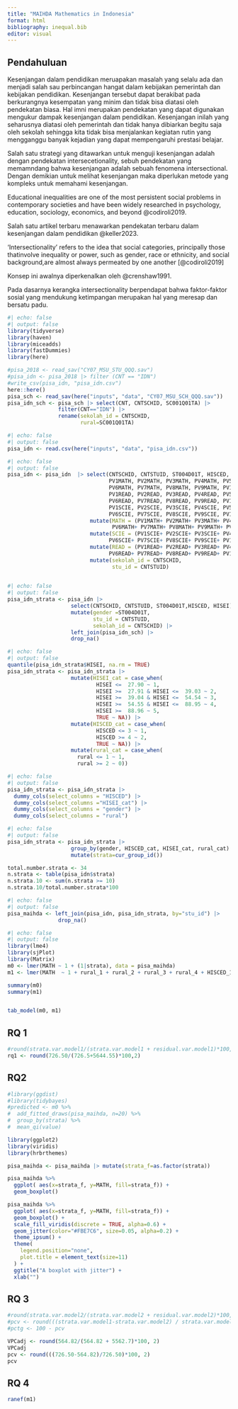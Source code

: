 ```yaml
---
title: "MAIHDA Mathematics in Indonesia"
format: html
bibliography: inequal.bib
editor: visual
---
```




## Pendahuluan

Kesenjangan dalam pendidikan meruapakan masalah yang selalu ada dan menjadi salah sau perbincangan hangat dalam kebijakan pemerintah dan kebijakan pendidikan. Kesenjangan tersebut dapat berakibat pada berkurangnya kesempatan yang minim dan tidak bisa diatasi oleh pendekatan biasa. Hal imni merupakan pendekatan yang dapat digunakan mengukur dampak kesenjangan dalam pendidikan. Kesenjangan inilah yang seharusnya diatasi oleh pemerintah dan tidak hanya dibiarkan begitu saja oleh sekolah sehingga kita tidak bisa menjalankan kegiatan rutin yang mengganggu banyak kejadian yang dapat mempengaruhi prestasi belajar.  

Salah satu strategi yang ditawarkan untuk menguji kesenjangan adalah dengan pendekatan intersecetionality, sebuh pendekatan yang memamndang bahwa kesenjangan adalah sebuah fenomena intersectional. Dengan demikian untuk melihat kesenjangan maka diperlukan metode yang kompleks untuk memahami kesenjangan. 


Educational inequalities are one of the most persistent social problems in contemporary societies and have been widely researched in psychology, education, sociology, economics, and beyond @codiroli2019.

Salah satu artikel terbaru menawarkan pendekatan terbaru dalam kesenjangan dalam pendidikan @keller2023.

'Intersectionality' refers to the idea that social categories, principally those thatinvolve inequality or power, such as gender, race or ethnicity, and social background,are almost always permeated by one another [@codiroli2019]

Konsep ini awalnya diperkenalkan oleh @crenshaw1991.

Pada dasarnya kerangka intersectionality berpendapat bahwa faktor-faktor sosial yang mendukung ketimpangan merupakan hal yang meresap dan bersatu padu.

```r
#| echo: false
#| output: false
library(tidyverse)
library(haven)
library(miceadds)
library(fastDummies)
library(here)

#pisa_2018 <- read_sav("CY07_MSU_STU_QQQ.sav")
#pisa_idn <- pisa_2018 |> filter (CNT == "IDN")
#write_csv(pisa_idn, "pisa_idn.csv")
here::here()
pisa_sch <- read_sav(here("inputs", "data", "CY07_MSU_SCH_QQQ.sav"))
pisa_idn_sch <- pisa_sch |> select(CNT, CNTSCHID, SC001Q01TA) |> 
                filter(CNT=="IDN") |> 
                rename(sekolah_id = CNTSCHID,
                       rural=SC001Q01TA)
```

```r
#| echo: false
#| output: false
pisa_idn <- read.csv(here("inputs", "data", "pisa_idn.csv"))
```

```r
#| echo: false
#| output: false
pisa_idn <- pisa_idn  |> select(CNTSCHID, CNTSTUID, ST004D01T, HISCED, HISEI,
                                PV1MATH, PV2MATH, PV3MATH, PV4MATH, PV5MATH,
                                PV6MATH, PV7MATH, PV8MATH, PV9MATH, PV10MATH,
                                PV1READ, PV2READ, PV3READ, PV4READ, PV5READ,
                                PV6READ, PV7READ, PV8READ, PV9READ, PV10READ,
                                PV1SCIE, PV2SCIE, PV3SCIE, PV4SCIE, PV5SCIE,
                                PV6SCIE, PV7SCIE, PV8SCIE, PV9SCIE, PV10SCIE) |> 
                          mutate(MATH = (PV1MATH+ PV2MATH+ PV3MATH+ PV4MATH+ PV5MATH+
                                 PV6MATH+ PV7MATH+ PV8MATH+ PV9MATH+ PV10MATH)/10) |> 
                          mutate(SCIE = (PV1SCIE+ PV2SCIE+ PV3SCIE+ PV4SCIE+ PV5SCIE+
                                PV6SCIE+ PV7SCIE+ PV8SCIE+ PV9SCIE+ PV10SCIE)/10) |> 
                          mutate(READ = (PV1READ+ PV2READ+ PV3READ+ PV4READ+ PV5READ+
                                PV6READ+ PV7READ+ PV8READ+ PV9READ+ PV10READ)/10) |> 
                          mutate(sekolah_id = CNTSCHID, 
                                 stu_id = CNTSTUID)
            

```

```r
#| echo: false
#| output: false
pisa_idn_strata <- pisa_idn |> 
                    select(CNTSCHID, CNTSTUID, ST004D01T,HISCED, HISEI) |> 
                    mutate(gender =ST004D01T, 
                           stu_id = CNTSTUID,
                           sekolah_id = CNTSCHID) |> 
                    left_join(pisa_idn_sch) |> 
                    drop_na()
```

```r
#| echo: false
#| output: false
quantile(pisa_idn_strata$HISEI, na.rm = TRUE)
pisa_idn_strata <- pisa_idn_strata |> 
                    mutate(HISEI_cat = case_when(
                            HISEI <=  27.90 ~ 1,
                            HISEI >=  27.91 & HISEI <=  39.03 ~ 2,
                            HISEI >=  39.04 & HISEI <=  54.54 ~ 3,
                            HISEI >=  54.55 & HISEI <=  88.95 ~ 4,
                            HISEI >=  88.96 ~ 5,
                            TRUE ~ NA)) |> 
                    mutate(HISCED_cat = case_when(
                            HISCED <= 3 ~ 1,
                            HISCED >= 4 ~ 2, 
                            TRUE ~ NA)) |> 
                    mutate(rural_cat = case_when(
                      rural <= 1 ~ 1,
                      rural >= 2 ~ 0))
```

```r
#| echo: false
#| output: false
pisa_idn_strata <- pisa_idn_strata |>
  dummy_cols(select_columns = "HISCED") |> 
  dummy_cols(select_columns ="HISEI_cat") |> 
  dummy_cols(select_columns = "gender") |> 
  dummy_cols(select_columns = "rural")
```

```r
#| echo: false
#| output: false
pisa_idn_strata <- pisa_idn_strata |> 
                    group_by(gender, HISCED_cat, HISEI_cat, rural_cat) |> 
                    mutate(strata=cur_group_id())

total.number.strata <- 34
n.strata <- table(pisa_idn$strata)
n.strata.10 <- sum(n.strata >= 10)
n.strata.10/total.number.strata*100
```

```r
#| echo: false
#| output: false
pisa_maihda <- left_join(pisa_idn, pisa_idn_strata, by="stu_id") |> 
                drop_na()
```

```r
#| echo: false
#| output: false
library(lme4)
library(sjPlot)
library(Matrix)
m0 <- lmer(MATH ~ 1 + (1|strata), data = pisa_maihda)
m1 <- lmer(MATH  ~ 1 + rural_1 + rural_2 + rural_3 + rural_4 + HISCED_1 + HISCED_2 +HISCED_3 +HISCED_4 +HISCED_5 + HISEI_cat_1 + HISEI_cat_2 + HISEI_cat_3 +  HISEI_cat_4 + gender_1 + (1|strata), data = pisa_maihda)

summary(m0)
summary(m1)



```

```r
tab_model(m0, m1)
```

## RQ 1

```r
#round(strata.var.model1/(strata.var.model1 + residual.var.model1)*100, 2)
rq1 <- round(726.50/(726.5+5644.55)*100,2)
```

## RQ2

```r
#library(ggdist)
#library(tidybayes)
#predicted <- m0 %>%
#  add_fitted_draws(pisa_maihda, n=20) %>%
#  group_by(strata) %>%
#  mean_qi(value)

library(ggplot2)
library(viridis)
library(hrbrthemes)

pisa_maihda <- pisa_maihda |> mutate(strata_f=as.factor(strata))

pisa_maihda %>%
  ggplot( aes(x=strata_f, y=MATH, fill=strata_f)) +
  geom_boxplot() 

pisa_maihda %>%
  ggplot( aes(x=strata_f, y=MATH, fill=strata_f)) +
  geom_boxplot() +
  scale_fill_viridis(discrete = TRUE, alpha=0.6) +
  geom_jitter(color="#FBE7C6", size=0.05, alpha=0.2) +
  theme_ipsum() +
  theme(
    legend.position="none",
    plot.title = element_text(size=11)
  ) +
  ggtitle("A boxplot with jitter") +
  xlab("")
```

## RQ 3

```r
#round(strata.var.model2/(strata.var.model2 + residual.var.model2)*100, 2)
#pcv <- round(((strata.var.model1-strata.var.model2) / strata.var.model1)*100, 2)
#pctg <- 100 - pcv

VPCadj <- round(564.82/(564.82 + 5562.7)*100, 2)
VPCadj
pcv <- round(((726.50-564.82)/726.50)*100, 2)
pcv
```

## RQ 4

```r
ranef(m1)
```
